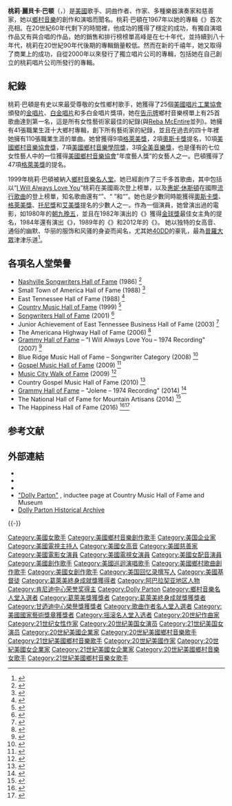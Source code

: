 {{noteTA
|T=zh-hans:多莉·帕顿;zh-hant:桃莉·巴頓;
|1=zh-cn:多莉·帕顿;zh:hk:多莉·帕頓;zh-tw:桃莉·巴頓;
|2=zh-cn:多莉;zh:hk:多莉;zh-tw:桃莉;
}}
{{Infobox person
|name=桃莉·巴頓      |image = Dolly Parton in Nashville cropped.jpg |caption  = Dolly Parton 2005年在[[田納西州|田納西州]],  [[納什維爾|納什維爾]]      
|Birth_name= Dolly Rebecca Parton
|birth_date=  {{birth date and age|1946|01|19}}
|birth_place= {{USA}}[[塞維爾縣_(田納西州)|田納西州塞維爾郡]]            
|配偶     = {{marriage|Carl Dean|May 30, 1966}}
|occupation=  {{hlist|歌手|詞曲創作|多種樂器演奏家|唱片製作人|演員|女企業家|作家|人道主義慈善家}}
|years_active = 1964－至今
|module       = {{Infobox musical artist | embed=yes
| background   = solo_singer
| genre        = {{hlist|[[鄉村音樂|鄉村音樂]]|[[鄉村流行|鄉村流行]]|[[流行樂|流行樂]]|[[藍草音樂|藍草音樂]]|[[福音音樂|福音音樂]]}}
|instruments  = {{hlist|[[主唱|主唱]]、[[吉他|吉他]]、[[斑鳩琴|斑鳩琴]]}}
| label =     {{hlist|Goldband Records|[[Mercury_Records|水星唱片]]|Monument Records|[[RCA_Victor|RCA唱片]]|[[Warner_Bros.|華納兄弟]]|[[Columbia_Records|哥倫比亞]]|Rising Tide Records|[[Decca_Records|迪卡唱片]]|Sugar Hill Records (bluegrass)|、桃莉唱片<ref>[https://itunes.apple.com/us/album/better-day/id443835362 Dolly Records], itunes.apple.com; accessed April 19, 2014.</ref><ref>[http://www.websterpr.com/dollyparton/1423-dolly-parton-to-release-new-album-blue-smoke-in-the-u-s-on-may-13-2014 "Dolly Parton to release new album, ''Blue Smoke'', in the US on May 13, 2014"] {{webarchive|url=https://web.archive.org/web/20140421064118/http://www.websterpr.com/dollyparton/1423-dolly-parton-to-release-new-album-blue-smoke-in-the-u-s-on-may-13-2014 |date=April 21, 2014 }}, websterpr.com; accessed May 10, 2014.</ref>}}
|associated_acts = {{hlist|[[愛美蘿·哈里斯|愛美蘿·哈里斯]]|[[琳達·朗絲黛|琳達·朗絲黛]]|{{link-en|泰咪·懷尼特|Tammy Wynette}}|{{link-en|洛蕾塔·林恩|Loretta Lynn}}|[[肯尼·羅傑斯|肯尼·羅傑斯]]|{{link-en|波特·華格納|Porter Wagoner}}|{{link-en|史特拉·帕頓|Stella Parton}}|{{link-en|藍迪·帕頓|Randy Parton}}|{{link-en|瑞秋·丹尼森|Rachel Dennison}}}}
}}
}}
'''桃莉·麗貝卡·巴顿'''（{{lang-en|'''Dolly Rebecca Parton'''}}，{{bd|1946年|1月19日}}）是[[美國|美國]]歌手、詞曲作者、作家、多種樂器演奏家和慈善家，她以[[鄉村音樂|鄉村音樂]]的創作和演唱而聞名。桃莉·巴頓在1967年以她的專輯《{{tsl|en|Hello, I'm Dolly|你好，我是桃莉}}》首次亮相。在20世紀60年代剩下的時間裡，他成功的獲得了穩定的成功，有獨自演唱作品又有與{{tsl|en|Porter Wagoner|波特·華格納}}合唱的作品，她的銷售和排行榜榜單高峰是在七十年代，並持續到八十年代，桃莉在20世紀90年代後期的專輯銷量較低。然而在新的千禧年，她又取得了商業上的成功，自從2000年以來發行了獨立唱片公司的專輯，包括她在自己創立的桃莉唱片公司所發行的專輯。

== 紀錄 ==
桃莉·巴頓是有史以來最受尊敬的女性鄉村歌手，她獲得了25個[[美國唱片工業協會|美國唱片工業協會]]頒發的[[金唱片|金唱片]]、[[白金唱片|白金唱片]]和多白金唱片獎項，她在[[告示牌|告示牌]]鄉村音樂榜單上有25首歌曲達到第一名，這是所有女性藝術家最佳的紀錄(與[[Reba_McEntire|Reba McEntire]]並列)。她擁有41張職業生涯十大鄉村專輯，創下所有藝術家的紀錄，並且在過去的四十年裡她擁有110張職業生涯的單曲。她曾獲得9項[[格萊美獎|格萊美獎]]，2項[[奧斯卡獎|奧斯卡獎]]提名，10項[[美國鄉村音樂協會獎|美國鄉村音樂協會獎]]，7項[[美國鄉村音樂學院獎|美國鄉村音樂學院獎]]，3項[[全美音樂獎|全美音樂獎]]，也是僅有的七位女性藝人中的一位獲得[[美國鄉村音樂協會獎|美國鄉村音樂協會]]“年度藝人獎”的女藝人之一。巴頓獲得了47項[[格萊美獎|格萊美獎]]的提名。

1999年桃莉·巴頓被納入[[鄉村音樂名人堂|鄉村音樂名人堂]]。她已經創作了三千多首歌曲，其中包括以“[[I_Will_Always_Love_You|I Will Always Love You]]”桃莉在美國兩次登上榜單，以及[[惠妮·休斯頓|惠妮·休斯頓]]在國際[[流行歌曲|流行歌曲]]的登上榜單，知名歌曲還有“{{tsl|en|Jolene (song)|Jolene}}”、“ {{tsl|en|Coat of Many Colors|多顏色的外套}}”和“{{tsl|en|9 to 5 (Dolly Parton song)|朝9晚5}}”。她也是少數同時能獲得[[奧斯卡獎|奧斯卡獎]]、[[格萊美獎|格萊美獎]]、[[托尼獎|托尼獎]]和[[艾美獎|艾美獎]]提名的少數人之一。作為一個演員，她曾演出過的電影，如1980年的[[朝九晚五_(1980年電影)|朝九晚五]]，並且在1982年演出的《{{tsl|en|The Best Little Whorehouse in Texas (film)|春城花滿天}}》獲得[[金球獎|金球獎]]最佳女主角的提名，1984年還有演出《{{tsl|en|Rhinestone (film)|紐約計程車司機}}》，1989年的《{{tsl|en|Steel Magnolias|鋼木蘭}}》和2012年的《{{tsl|en|Joyful Noise (film)|歡樂之音}}》。      
她以独特的女高音、通俗的幽默、华丽的服饰和风骚的身姿而闻名，尤其她[[罩杯|40DD]]的豪乳，最為[[普羅大眾|普羅大眾]]津津乐道<ref>{{cite news|title=波霸歌后桃莉芭顿筹拍传记片　女主角没波霸也要有假奶！|url=http://www.nownews.com/n/2010/02/10/770039|accessdate=2015-03-15|date=2010-0210|archive-date=2015-07-05|archive-url=https://web.archive.org/web/20150705221045/http://www.nownews.com/n/2010/02/10/770039|dead-url=no}}</ref>。  

== 各項名人堂榮譽 ==            
*[[Nashville_Songwriters_Hall_of_Fame|Nashville Songwriters Hall of Fame]] (1986) <ref>{{cite web|title=Nashville Songwriters Hall of Fame|url=http://nashvillesongwritersfoundation.com.s164288.gridserver.com/Site/inductee?entry_id=5030|website=Nashville Songwriters Hall of Fame|accessdate=2016-04-08|archive-date=2017-10-22|archive-url=https://web.archive.org/web/20171022084814/http://nashvillesongwritersfoundation.com.s164288.gridserver.com/Site/inductee?entry_id=5030|dead-url=yes}}</ref>
* Small Town of America Hall of Fame (1988)  <ref>{{cite web|title=Small Town of America Hall of Fame|url=http://dollyparton.com/life-and-career/awards_milestones/small-town-america-hall-of-fame-award/1032|website=dollyparton.com|accessdate=2016-04-08|archive-date=2017-02-10|archive-url=https://web.archive.org/web/20170210130341/http://dollyparton.com/life-and-career/awards_milestones/small-town-america-hall-of-fame-award/1032|dead-url=yes}}</ref>
* East Tennessee Hall of Fame (1988)  <ref>{{cite web|title=East Tennessee Hall of Fame|url=http://dollyparton.com/life-and-career/awards_milestones/east-tennessee-hall-of-fame/1030|website=dollyparton.com|accessdate=2016-04-08|archive-date=2017-02-10|archive-url=https://web.archive.org/web/20170210125707/http://dollyparton.com/life-and-career/awards_milestones/east-tennessee-hall-of-fame/1030|dead-url=yes}}</ref>
* [[Country_Music_Hall_of_Fame|Country Music Hall of Fame]] (1999)  <ref>{{cite web|title=Dolly Parton – Inductee|url=http://countrymusichalloffame.org/Inductees/InducteeDetail/dolly-parton|website=Country Music Hall of Fame|accessdate=2016-04-08|archive-date=2014-07-01|archive-url=https://web.archive.org/web/20140701221856/http://countrymusichalloffame.org/Inductees/InducteeDetail/dolly-parton|dead-url=yes}}</ref>
* [[Songwriters_Hall_of_Fame|Songwriters Hall of Fame]] (2001)  <ref>{{cite web|title=Dolly Parton Exhibit|url=http://songwritershalloffame.com/exhibits/C137|website=National Songwriters Hall of Fame|accessdate=2016-04-08|archive-url=https://web.archive.org/web/20170405181937/http://songwritershalloffame.com/exhibits/C137|archive-date=2017-04-05|dead-url=yes}}</ref>
* Junior Achievement of East Tennessee Business Hall of Fame (2003)  <ref>{{cite web|title=JA East Business TN Hall of Fame|url=http://www.jaeasttennessee.org/events/halloffame/|accessdate=2016-04-08|archive-date=2018-02-26|archive-url=https://web.archive.org/web/20180226032012/http://www.jaeasttennessee.org/events/halloffame/|dead-url=yes}}</ref>
* The Americana Highway Hall of Fame (2006)  <ref>{{cite web|last1=Gordon|first1=Duane|title=Year In Review - 2006|url=http://www.dollymania.net/year06.html|website=Dollymania.net|accessdate=2016-04-08|archive-date=2018-03-31|archive-url=https://web.archive.org/web/20180331010122/http://www.dollymania.net/year06.html|dead-url=yes}}</ref>
* [[Grammy_Hall_of_Fame|Grammy Hall of Fame]] – "I Will Always Love You – 1974 Recording" (2007)  <ref>{{cite web|title=Grammy Hall of Fame Inductees|url=https://www.grammy.org/recording-academy/awards/hall-of-fame#j|website=Grammy.org|accessdate=2016-04-08|archive-date=2015-06-26|archive-url=https://web.archive.org/web/20150626200735/https://www.grammy.org/recording-academy/awards/hall-of-fame#j|dead-url=no}}</ref>
* Blue Ridge Music Hall of Fame – Songwriter Category (2008)  <ref>{{cite web|title=Blue Ridge Music Hall of Fame 2008 Inductees|url=http://www.wilkesheritagemuseum.com/BRMHOF/inductees/2008.html|website=Blue Ridge Music Hall of Fame|publisher=Wilkes Heritage Museum/Blue Ridge Music Hall of Fame|accessdate=2016-04-08|archive-date=2019-08-17|archive-url=https://web.archive.org/web/20190817100919/http://www.wilkesheritagemuseum.com/BRMHOF/inductees/2008.html|dead-url=yes}}</ref>
* [[Gospel_Music_Hall_of_Fame|Gospel Music Hall of Fame]] (2009)  <ref>{{cite web|title=GMA Hall of Fame – Dolly Parton|url=http://www.gmahalloffame.org/speaker-lineup/dolly-parton/|website=gmahalloffame.org|accessdate=2016-04-08|archive-url=https://web.archive.org/web/20180226031951/http://www.gmahalloffame.org/speaker-lineup/dolly-parton/|archive-date=2018-02-26|dead-url=yes}}</ref>
* [[Music_City_Walk_of_Fame|Music City Walk of Fame]] (2009)  <ref>{{cite web|title=Music City Walk of Fame|url=http://www.visitmusiccity.com/walkoffame/WOF_Interactive_map/index.html#x|website=www.visitmusiccity.com|accessdate=2016-04-08|archive-date=2017-07-19|archive-url=https://web.archive.org/web/20170719022754/http://www.visitmusiccity.com/walkoffame/WOF_Interactive_map/index.html#x|dead-url=yes}}</ref>
* Country Gospel Music Hall of Fame (2010)  <ref>{{cite web|title=Country Gospel Music Hall of Fame Inductees|url=http://www.countrygospelmusic.com/index.php?p=254&w=33&status=0|website=Country Gospel Music Association|accessdate=2016-04-08|deadurl=yes|archiveurl=https://web.archive.org/web/20161226141918/http://www.countrygospelmusic.com/index.php?p=254&w=33&status=0|archivedate=2016年12月26日}}</ref>
* [[Grammy_Hall_of_Fame|Grammy Hall of Fame]] – "Jolene – 1974 Recording" (2014)  <ref>{{cite web|title=Grammy Hall of Fame Inductees|url=https://www.grammy.org/recording-academy/awards/hall-of-fame#i|website=Grammy.org|accessdate=2016-04-08|archive-date=2015-06-26|archive-url=https://web.archive.org/web/20150626200735/https://www.grammy.org/recording-academy/awards/hall-of-fame#i|dead-url=no}}</ref>
* The National Hall of Fame for Mountain Artisans (2014)  <ref>{{cite web|title=National Hall of Fame for Mountain Artisans|url=http://dollyparton.com/life-and-career/awards_milestones/national-hall-of-fame-for-mountain-artisans/1567|website=dollyparton.com|accessdate=2016-04-08|archive-date=2017-02-10|archive-url=https://web.archive.org/web/20170210123130/http://dollyparton.com/life-and-career/awards_milestones/national-hall-of-fame-for-mountain-artisans/1567|dead-url=yes}}</ref>
* The Happiness Hall of Fame (2016) <ref>{{cite web|title=The Happiness Hall of Fame|url=http://www.happinesshalloffame.com/|website=happinesshalloffame.com|accessdate=2016-05-23|archive-date=2018-02-25|archive-url=https://web.archive.org/web/20180225210046/http://www.happinesshalloffame.com/|dead-url=yes}}</ref><ref>{{cite web|title=Oprah Magazine Article|url=http://www.oprah.com/inspiration/dolly-parton-on-marriage-and-happiness|website=oprah.com|accessdate=2016-05-23|archive-date=2018-02-25|archive-url=https://web.archive.org/web/20180225205906/http://www.oprah.com/inspiration/dolly-parton-on-marriage-and-happiness|dead-url=no}}</ref>

== 参考文献 ==
{{Reflist}}

==外部連結==   
{{commons}}
* {{Official website|http://dollyparton.com}}
* {{IMDb name|0000573}}
* {{worldcat id|lccn-n79-128064}}
* [http://countrymusichalloffame.org/Inductees/InducteeDetail/dolly-parton "Dolly Parton"] {{Wayback|url=http://countrymusichalloffame.org/Inductees/InducteeDetail/dolly-parton |date=20140701221856 }}, inductee page at Country Music Hall of Fame and Museum
* [http://dollyparton.com/life-of-a-living-legend Dolly Parton Historical Archive] {{Wayback|url=http://dollyparton.com/life-of-a-living-legend |date=20150918034957 }}

{{-}}
{{肯尼迪中心荣誉奖2000年代获奖人}}
{{摇滚名人堂2022届入选者}}
{{Authority control}}
{{DEFAULTSORT:Parton, Dolly}}
[[Category:美國女歌手|Category:美國女歌手]]
[[Category:美國鄉村音樂創作歌手|Category:美國鄉村音樂創作歌手]]
[[Category:美国企业家|Category:美国企业家]]
[[Category:美國電視主持人|Category:美國電視主持人]]
[[Category:美國女高音|Category:美國女高音]]
[[Category:美國慈善家|Category:美國慈善家]]
[[Category:美國電影女演員|Category:美國電影女演員]]
[[Category:美國電視女演員|Category:美國電視女演員]]
[[Category:美國女配音演員|Category:美國女配音演員]]
[[Category:美國創作歌手|Category:美國創作歌手]]
[[Category:美國巡迴演唱歌手|Category:美國巡迴演唱歌手]]
[[Category:美國鄉村歌曲創作歌手|Category:美國鄉村歌曲創作歌手]]
[[Category:美國女創作歌手|Category:美國女創作歌手]]
[[Category:美国回忆录撰写人|Category:美国回忆录撰写人]]
[[Category:美國基督徒|Category:美國基督徒]]
[[Category:葛萊美終身成就獎獲得者|Category:葛萊美終身成就獎獲得者]]
[[Category:阿巴拉契亚地区人物|Category:阿巴拉契亚地区人物]]
[[Category:肯尼迪中心荣誉奖得主|Category:肯尼迪中心荣誉奖得主]]
[[Category:Dolly_Parton|Category:Dolly Parton]]
[[Category:鄉村音樂名人堂入選者|Category:鄉村音樂名人堂入選者]]
[[Category:葛萊美獎獲獎者|Category:葛萊美獎獲獎者]]
[[Category:葛萊美終身成就獎獲獎者|Category:葛萊美終身成就獎獲獎者]]
[[Category:甘迺迪中心榮譽獎獲獎者|Category:甘迺迪中心榮譽獎獲獎者]]
[[Category:歌曲作者名人堂入選者|Category:歌曲作者名人堂入選者]]
[[Category:美國國家藝術獎章獲獎者|Category:美國國家藝術獎章獲獎者]]
[[Category:摇滚名人堂入选者|Category:摇滚名人堂入选者]]
[[Category:20世紀作曲家|Category:20世紀作曲家]]
[[Category:21世纪女性作家|Category:21世纪女性作家]]
[[Category:20世纪美国女演员|Category:20世纪美国女演员]]
[[Category:21世纪美国女演员|Category:21世纪美国女演员]]
[[Category:20世紀美國企業家|Category:20世紀美國企業家]]
[[Category:20世紀美國鄉村音樂歌手|Category:20世紀美國鄉村音樂歌手]]
[[Category:21世紀美國鄉村音樂歌手|Category:21世紀美國鄉村音樂歌手]]
[[Category:20世紀美國作家|Category:20世紀美國作家]]
[[Category:20世紀美國女企業家|Category:20世紀美國女企業家]]
[[Category:21世紀美國女企業家|Category:21世紀美國女企業家]]
[[Category:20世紀美國鄉村音樂女歌手|Category:20世紀美國鄉村音樂女歌手]]
[[Category:21世紀美國鄉村音樂女歌手|Category:21世紀美國鄉村音樂女歌手]]